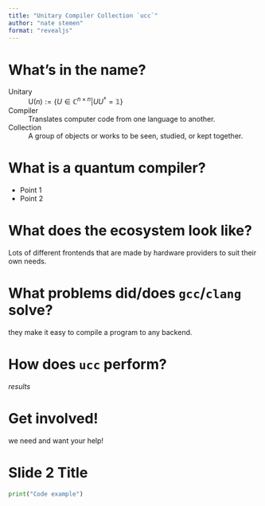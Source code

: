 ```yaml
---
title: "Unitary Compiler Collection `ucc`"
author: "nate stemen"
format: "revealjs"
---
```


# What's in the name?

Unitary
: $\mathsf{U}(n) := \{U \in \mathbb{C}^{n\times n} | UU^\dagger = \mathbb{1}\}$

Compiler
: Translates computer code from one language to another.

Collection
: A group of objects or works to be seen, studied, or kept together.

# What is a quantum compiler?

- Point 1
- Point 2

# What does the ecosystem look like?

Lots of different frontends that are made by hardware providers to suit their own needs.

# What problems did/does `gcc`/`clang` solve?

they make it easy to compile a program to any backend.

# How does `ucc` perform?

*results*

# Get involved!

we need and want your help!

# Slide 2 Title

```python
print("Code example")
```

